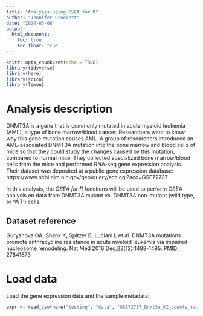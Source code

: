 ```yaml
---
title: "Analysis using GSEA for R"
author: "Jennifer Crockett"
date: "2024-03-08"
output: 
  html_document:
    toc: true
    toc_float: true
---
```


```r
knitr::opts_chunk$set(echo = TRUE)
library(tidyverse)
library(here)
library(scico)
library(lemon)
```

# Analysis description

DNMT3A is a gene that is commonly mutated in acute myeloid leukemia (AML), a type of bone marrow/blood cancer. Researchers want to know why this gene mutation causes AML. A group of researchers introduced an AML-associated DNMT3A mutation into the bone marrow and blood cells of mice so that they could study the changes caused by this mutation, compared to normal mice. They collected specialized bone marrow/blood cells from the mice and performed RNA-seq gene expression analysis. Their dataset was deposited at a public gene expression database: https://www.ncbi.nlm.nih.gov/geo/query/acc.cgi?acc=GSE72737

In this analysis, the _GSEA for R_ functions will be used to perform GSEA analysis on data from DNMT3A mutant vs. DNMT3A non-mutant (wild type, or 'WT') cells.

## Dataset reference

Guryanova OA, Shank K, Spitzer B, Luciani L et al. DNMT3A mutations promote anthracycline resistance in acute myeloid leukemia via impaired nucleosome remodeling. Nat Med 2016 Dec;22(12):1488-1495. PMID: 27841873

# Load data

Load the gene expression data and the sample metadata:

```r
expr <- read_csv(here("testing", "data", "GSE72737_Dnmt3a_KI_counts_raw.csv.gz"), show_col_types = F)
```

